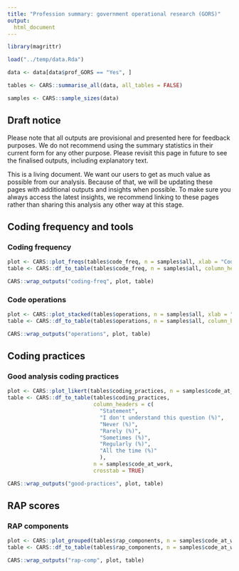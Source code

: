```yaml
---
title: "Profession summary: government operational research (GORS)"
output:
  html_document
---
```


[comment]: <> (This document makes use of custom open and close tags for use with glue::glue() (" and ", respectively))
[comment]: <> (This document should only be edited as a template: quarto/templates/summary.qmd)

```r

library(magrittr)

load("../temp/data.Rda")

data <- data[data$prof_GORS == "Yes", ]

tables <- CARS::summarise_all(data, all_tables = FALSE)

samples <- CARS::sample_sizes(data)

```


## Draft notice

Please note that all outputs are provisional and presented here for feedback purposes. We do not recommend using the summary statistics in their current form for any other purpose. Please revisit this page in future to see the finalised outputs, including explanatory text. 

This is a living document. We want our users to get as much value as possible from our analysis. Because of that, we will be updating these pages with additional outputs and insights when possible. To make sure you always access the latest insights, we recommend linking to these pages rather than sharing this analysis any other way at this stage. 


## Coding frequency and tools

### Coding frequency

```r

plot <- CARS::plot_freqs(tables$code_freq, n = samples$all, xlab = "Coding frequency", ylab = "%", font_size = 14)
table <- CARS::df_to_table(tables$code_freq, n = samples$all, column_headers = c("Coding frequency", "Percent"))

CARS::wrap_outputs("coding-freq", plot, table)

```


### Code operations

```r

plot <- CARS::plot_stacked(tables$operations, n = samples$all, xlab = "%", ylab = "Operation", font_size = 14)
table <- CARS::df_to_table(tables$operations, n = samples$all, column_headers = c("Operation", "I do some or all of this by coding (%)", "I do this without coding (%)"), crosstab = TRUE)

CARS::wrap_outputs("operations", plot, table)

```


## Coding practices

### Good analysis coding practices

```r
plot <- CARS::plot_likert(tables$coding_practices, n = samples$code_at_work, mid = 5, neutral_mid = FALSE, break_q_names_col = "name", max_lines = 3, xlab = "%", font_size = 14, height = 1200)
table <- CARS::df_to_table(tables$coding_practices, 
                           column_headers = c(
                             "Statement",
                             "I don't understand this question (%)",
                             "Never (%)", 
                             "Rarely (%)", 
                             "Sometimes (%)",
                             "Regularly (%)", 
                             "All the time (%)"
                             ),
                           n = samples$code_at_work,
                           crosstab = TRUE)

CARS::wrap_outputs("good-practices", plot, table)

```


## RAP scores

### RAP components

```r

plot <- CARS::plot_grouped(tables$rap_components, n = samples$code_at_work, orientation = "h", ylab = "%", xlab = "RAP component", font_size = 14)
table <- CARS::df_to_table(tables$rap_components, n = samples$code_at_work, column_headers = c("RAP component", "Type", "Percentage of analysts who code in their work"))

CARS::wrap_outputs("rap-comp", plot, table)

```
